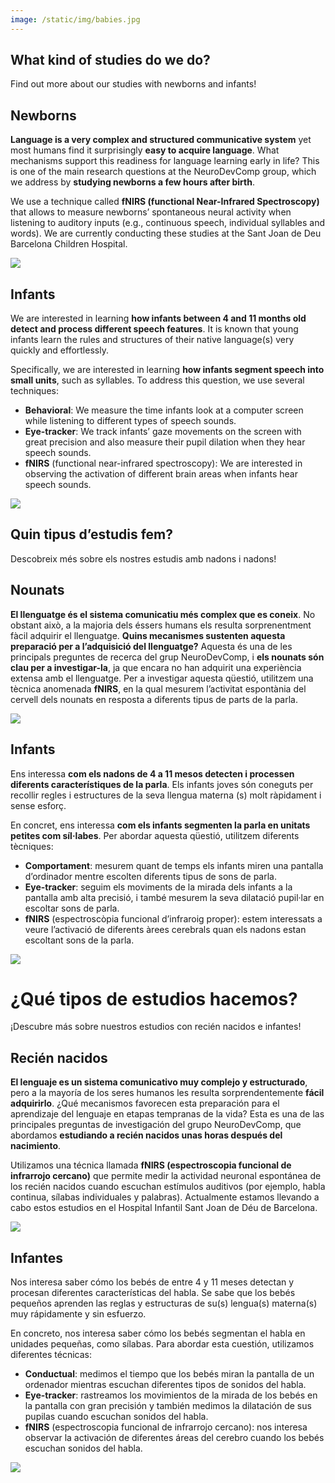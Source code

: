 ```yaml
---
image: /static/img/babies.jpg
---
```


::: {.content-visible when-profile="en"}

# What kind of studies do we do?

Find out more about our studies with newborns and infants!

## Newborns

:::: textbox
**Language is a very complex and structured communicative system** yet most humans find it surprisingly **easy to acquire language**. What mechanisms support this readiness for language learning early in life? This is one of the main research questions at the NeuroDevComp group, which we address by **studying newborns a few hours after birth**.

We use a technique called **fNIRS (functional Near-Infrared Spectroscopy)** that allows to measure newborns' spontaneous neural activity when listening to auditory inputs (e.g., continuous speech, individual syllables and words). We are currently conducting these studies at the Sant Joan de Deu Barcelona Children Hospital.
::::

![](/static/img/neonate.jpg)


## Infants

:::: textbox

We are interested in learning **how infants between 4 and 11 months old detect and process different speech features**. It is known that young infants learn the rules and structures of their native language(s) very quickly and effortlessly.

Specifically, we are interested in learning **how infants segment speech into small units**, such as syllables. To address this question, we use several techniques:

- **Behavioral**: We measure the time infants look at a computer screen while listening to different types of speech sounds.
- **Eye-tracker**: We track infants' gaze movements on the screen with great precision and also measure their pupil dilation when they hear speech sounds.
- **fNIRS** (functional near-infrared spectroscopy): We are interested in observing the activation of different brain areas when infants hear speech sounds.

::::

![](/static/img/babies.jpg)

:::


::: {.content-visible when-profile="ca"}

# Quin tipus d'estudis fem?

Descobreix més sobre els nostres estudis amb nadons i nadons!

## Nounats

:::: textbox

**El llenguatge és el sistema comunicatiu més complex que es coneix**. No obstant això, a la majoria dels éssers humans els resulta sorprenentment fàcil adquirir el llenguatge. **Quins mecanismes sustenten aquesta preparació per a l'adquisició del llenguatge?** Aquesta és una de les principals preguntes de recerca del grup NeuroDevComp, i **els nounats són clau per a investigar-la**, ja que encara no han adquirit una experiència extensa amb el llenguatge. Per a investigar aquesta qüestió, utilitzem una tècnica anomenada **fNIRS**, en la qual mesurem l'activitat espontània del cervell dels nounats en resposta a diferents tipus de parts de la parla.

::::

![](/static/img/neonate.jpg)

## Infants

:::: textbox

Ens interessa **com els nadons de 4 a 11 mesos detecten i processen diferents característiques de la parla**. Els infants joves són coneguts per recollir regles i estructures de la seva llengua materna (s) molt ràpidament i sense esforç.

En concret, ens interessa **com els infants segmenten la parla en unitats petites com síl·labes**. Per abordar aquesta qüestió, utilitzem diferents tècniques:

- **Comportament**: mesurem quant de temps els infants miren una pantalla d'ordinador mentre escolten diferents tipus de sons de parla.
- **Eye-tracker**: seguim els moviments de la mirada dels infants a la pantalla amb alta precisió, i també mesurem la seva dilatació pupil·lar en escoltar sons de parla.
- **fNIRS** (espectroscòpia funcional d'infraroig proper): estem interessats a veure l'activació de diferents àrees cerebrals quan els nadons estan escoltant sons de la parla.

::::

![](/static/img/babies.jpg)

:::

# ¿Qué tipos de estudios hacemos?

¡Descubre más sobre nuestros estudios con recién nacidos e infantes!

## Recién nacidos

:::: textbox

**El lenguaje es un sistema comunicativo muy complejo y estructurado**, pero a la mayoría de los seres humanos les resulta sorprendentemente **fácil adquirirlo**. ¿Qué mecanismos favorecen esta preparación para el aprendizaje del lenguaje en etapas tempranas de la vida? Esta es una de las principales preguntas de investigación del grupo NeuroDevComp, que abordamos **estudiando a recién nacidos unas horas después del nacimiento**.

Utilizamos una técnica llamada **fNIRS (espectroscopia funcional de infrarrojo cercano)** que permite medir la actividad neuronal espontánea de los recién nacidos cuando escuchan estímulos auditivos (por ejemplo, habla continua, sílabas individuales y palabras). Actualmente estamos llevando a cabo estos estudios en el Hospital Infantil Sant Joan de Déu de Barcelona.

::::

![](/static/img/neonate.jpg)

::: {.content-visible when-profile="es"}

## Infantes

:::: textbox

Nos interesa saber cómo los bebés de entre 4 y 11 meses detectan y procesan diferentes características del habla. Se sabe que los bebés pequeños aprenden las reglas y estructuras de su(s) lengua(s) materna(s) muy rápidamente y sin esfuerzo.

En concreto, nos interesa saber cómo los bebés segmentan el habla en unidades pequeñas, como sílabas. Para abordar esta cuestión, utilizamos diferentes técnicas:

- **Conductual**: medimos el tiempo que los bebés miran la pantalla de un ordenador mientras escuchan diferentes tipos de sonidos del habla.
- **Eye-tracker**: rastreamos los movimientos de la mirada de los bebés en la pantalla con gran precisión y también medimos la dilatación de sus pupilas cuando escuchan sonidos del habla.
- **fNIRS** (espectroscopia funcional de infrarrojo cercano): nos interesa observar la activación de diferentes áreas del cerebro cuando los bebés escuchan sonidos del habla.

::::

![](/static/img/babies.jpg)

:::
